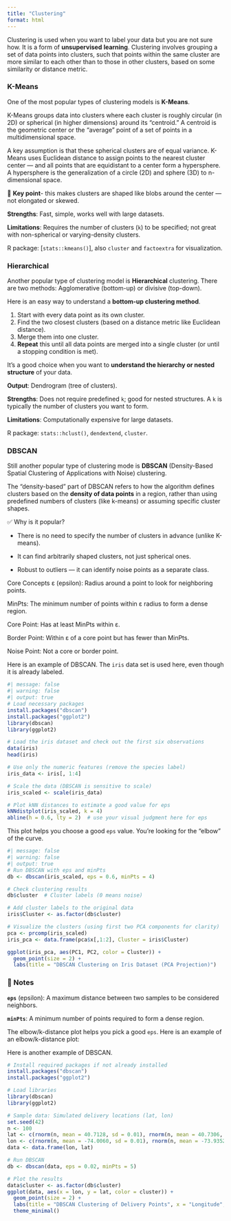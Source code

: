 ```yaml
---
title: "Clustering"
format: html
---
```


Clustering is used when you want to label your data but you are not sure how. It is a form of **unsupervised** **learning**. Clustering involves grouping a set of data points into clusters, such that points within the same cluster are more similar to each other than to those in other clusters, based on some similarity or distance metric.

### **K-Means**

One of the most popular types of clustering models is **K-Means**.

K-Means groups data into clusters where each cluster is roughly circular (in 2D) or spherical (in higher dimensions) around its "centroid." A centroid is the geometric center or the "average" point of a set of points in a multidimensional space.

A key assumption is that these spherical clusters are of equal variance. K-Means uses Euclidean distance to assign points to the nearest cluster center — and all points that are equidistant to a center form a hypersphere. A hypersphere is the generalization of a circle (2D) and sphere (3D) to n-dimensional space.

📌 **Key point**- this makes clusters are shaped like blobs around the center — not elongated or skewed.

**Strengths**: Fast, simple, works well with large datasets.

**Limitations**: Requires the number of clusters (`k`) to be specified; not great with non-spherical or varying-density clusters.

R package: \[`stats::kmeans()`\], also `cluster` and `factoextra` for visualization.

### **Hierarchical**

Another popular type of clustering model is **Hierarchical** clustering. There are two methods: Agglomerative (bottom-up) or divisive (top-down).

Here is an easy way to understand a **bottom-up clustering method**.

1.  Start with every data point as its own cluster.
2.  Find the two closest clusters (based on a distance metric like Euclidean distance).
3.  Merge them into one cluster.
4.  **Repeat** this until all data points are merged into a single cluster (or until a stopping condition is met).

It’s a good choice when you want to **understand the hierarchy or nested structure** of your data.

**Output**: Dendrogram (tree of clusters).

**Strengths**: Does not require predefined `k`; good for nested structures. A `k` is typically the number of clusters you want to form.

**Limitations**: Computationally expensive for large datasets.

R package: `stats::hclust()`, `dendextend`, `cluster`.

### **DBSCAN**

Still another popular type of clustering mode is **DBSCAN** (Density-Based Spatial Clustering of Applications with Noise) clustering.

The "density-based" part of DBSCAN refers to how the algorithm defines clusters based on the **density of data points** in a region, rather than using predefined numbers of clusters (like k-means) or assuming specific cluster shapes.

✅ Why is it popular?

-   There is no need to specify the number of clusters in advance (unlike K-means).

-   It can find arbitrarily shaped clusters, not just spherical ones.

-   Robust to outliers — it can identify noise points as a separate class.

Core Concepts ε (epsilon): Radius around a point to look for neighboring points.

MinPts: The minimum number of points within ε radius to form a dense region.

Core Point: Has at least MinPts within ε.

Border Point: Within ε of a core point but has fewer than MinPts.

Noise Point: Not a core or border point.

Here is an example of DBSCAN. The `iris` data set is used here, even though it is already labeled.

```r
#| message: false
#| warning: false
#| output: true
# Load necessary packages
install.packages("dbscan")
install.packages("ggplot2")
library(dbscan)
library(ggplot2)

# Load the iris dataset and check out the first six observations
data(iris)
head(iris)

# Use only the numeric features (remove the species label)
iris_data <- iris[, 1:4]

# Scale the data (DBSCAN is sensitive to scale)
iris_scaled <- scale(iris_data)

# Plot kNN distances to estimate a good value for eps
kNNdistplot(iris_scaled, k = 4)
abline(h = 0.6, lty = 2)  # use your visual judgment here for eps

```

This plot helps you choose a good `eps` value. You're looking for the "elbow" of the curve.

```r
#| message: false
#| warning: false
#| output: true
# Run DBSCAN with eps and minPts
db <- dbscan(iris_scaled, eps = 0.6, minPts = 4)

# Check clustering results
db$cluster  # Cluster labels (0 means noise)

# Add cluster labels to the original data
iris$Cluster <- as.factor(db$cluster)

# Visualize the clusters (using first two PCA components for clarity)
pca <- prcomp(iris_scaled)
iris_pca <- data.frame(pca$x[,1:2], Cluster = iris$Cluster)

ggplot(iris_pca, aes(PC1, PC2, color = Cluster)) +
  geom_point(size = 2) +
  labs(title = "DBSCAN Clustering on Iris Dataset (PCA Projection)")
```

### 📝 Notes

**`eps`** (epsilon): A maximum distance between two samples to be considered neighbors.

**`minPts`**: A minimum number of points required to form a dense region.

The elbow/k-distance plot helps you pick a good `eps`. Here is an example of an elbow/k-distance plot:

Here is another example of DBSCAN.

```r
# Install required packages if not already installed
install.packages("dbscan")
install.packages("ggplot2")

# Load libraries
library(dbscan)
library(ggplot2)

# Sample data: Simulated delivery locations (lat, lon)
set.seed(42)
n <- 100
lat <- c(rnorm(n, mean = 40.7128, sd = 0.01), rnorm(n, mean = 40.7306, sd = 0.01))
lon <- c(rnorm(n, mean = -74.0060, sd = 0.01), rnorm(n, mean = -73.9352, sd = 0.01))
data <- data.frame(lon, lat)

# Run DBSCAN
db <- dbscan(data, eps = 0.02, minPts = 5)

# Plot the results
data$cluster <- as.factor(db$cluster)
ggplot(data, aes(x = lon, y = lat, color = cluster)) +
  geom_point(size = 2) +
  labs(title = "DBSCAN Clustering of Delivery Points", x = "Longitude", y = "Latitude") +
  theme_minimal()

```

